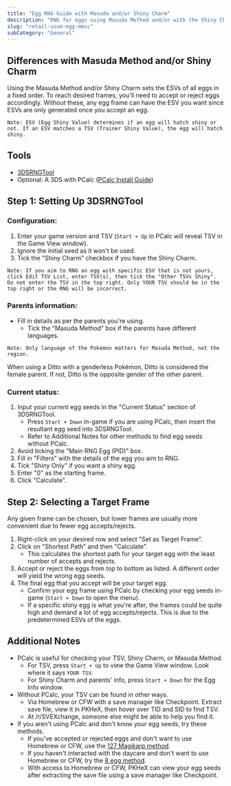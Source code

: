 ```yaml
---
title: "Egg RNG Guide with Masuda and/or Shiny Charm"
description: "RNG for eggs using Masuda Method and/or with the Shiny Charm"
slug: "retail-usum-egg-mmsc"
subCategory: "General"
---
```


## Differences with Masuda Method and/or Shiny Charm

Using the Masuda Method and/or Shiny Charm sets the ESVs of all eggs in a fixed order. To reach desired frames, you'll need to accept or reject eggs accordingly. Without these, any egg frame can have the ESV you want since ESVs are only generated once you accept an egg.

```
Note: ESV (Egg Shiny Value) determines if an egg will hatch shiny or not. If an ESV matches a TSV (Trainer Shiny Value), the egg will hatch shiny.
```

## Tools

- [3DSRNGTool](https://github.com/wwwwwwzx/3DSRNGTool/releases)
- Optional: A 3DS with PCalc ([PCalc Install Guide](https://www.pokemonrng.com/misc-3ds-installing-pcalc))

## Step 1: Setting Up 3DSRNGTool

### Configuration:

1. Enter your game version and TSV (`Start + Up` in PCalc will reveal TSV in the Game View window).
2. Ignore the initial seed as it won't be used.
3. Tick the "Shiny Charm" checkbox if you have the Shiny Charm.

```
Note: If you aim to RNG an egg with specific ESV that is not yours, click Edit TSV List, enter TSV(s), then tick the "Other TSVs Shiny". Do not enter the TSV in the top right. Only YOUR TSV should be in the top right or the RNG will be incorrect.
```

### Parents information:

- Fill in details as per the parents you're using.
  - Tick the "Masuda Method" box if the parents have different languages.

```
Note: Only language of the Pokémon matters for Masuda Method, not the region.
```

When using a Ditto with a genderless Pokémon, Ditto is considered the female parent. If not, Ditto is the opposite gender of the other parent.

### Current status:

1. Input your current egg seeds in the "Current Status" section of 3DSRNGTool.
   - Press `Start + Down` in-game if you are using PCalc, then insert the resultant egg seed into 3DSRNGTool.
   - Refer to Additional Notes for other methods to find egg seeds without PCalc.
2. Avoid ticking the "Main RNG Egg (PID)" box.
3. Fill in "Filters" with the details of the egg you aim to RNG.
4. Tick "Shiny Only" if you want a shiny egg.
5. Enter "0" as the starting frame.
6. Click "Calculate".

## Step 2: Selecting a Target Frame

Any given frame can be chosen, but lower frames are usually more convenient due to fewer egg accepts/rejects.

1. Right-click on your desired row and select "Set as Target Frame".
2. Click on "Shortest Path" and then "Calculate".
   - This calculates the shortest path for your target egg with the least number of accepts and rejects.
3. Accept or reject the eggs from top to bottom as listed. A different order will yield the wrong egg seeds.
4. The final egg that you accept will be your target egg.
   - Confirm your egg frame using PCalc by checking your egg seeds in-game (`Start + Down` to open the menu).
   - If a specific shiny egg is what you're after, the frames could be quite high and demand a lot of egg accepts/rejects. This is due to the predetermined ESVs of the eggs.

## Additional Notes

- PCalc is useful for checking your TSV, Shiny Charm, or Masuda Method.
  - For TSV, press `Start + Up` to view the Game View window. Look where it says `YOUR TSV`.
  - For Shiny Charm and parents' info, press `Start + Down` for the Egg Info window.
- Without PCalc, your TSV can be found in other ways.
  - Via Homebrew or CFW with a save manager like Checkpoint. Extract save file, view it in PKHeX, then hover over TID and SID to find TSV.
  - At /r/SVEXchange, someone else might be able to help you find it.
- If you aren't using PCalc and don't know your egg seeds, try these methods.
  - If you've accepted or rejected eggs and don't want to use Homebrew or CFW, use the [127 Magikarp method](https://www.pokemonrng.com/retail-usum-egg-seed-no-cfw).
  - If you haven't interacted with the daycare and don't want to use Homebrew or CFW, try the [8 egg method](https://www.pokemonrng.com/retail-usum-egg-seed-no-cfw).
  - With access to Homebrew or CFW, PKHeX can view your egg seeds after extracting the save file using a save manager like Checkpoint.
